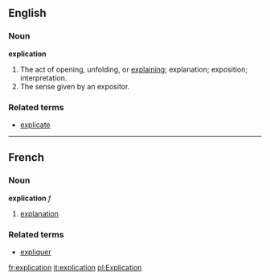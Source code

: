 ==English==
===Noun===
'''explication'''

#The act of opening, unfolding, or [[explain]]ing; explanation; exposition; interpretation.
#The sense given by an expositor.

===Related terms===
*[[explicate]]

----

==French==
===Noun===
'''explication''' ''f''

# [[explanation]]

===Related terms===
*[[expliquer]]

[[fr:explication]]
[[it:explication]]
[[pl:Explication]]